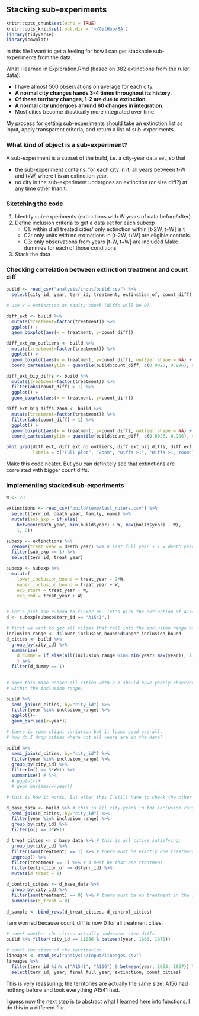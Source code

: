 ## Stacking sub-experiments

```r
knitr::opts_chunk$set(echo = TRUE)
knitr::opts_knit$set(root.dir = '~/GitHub/BA')
library(tidyverse)
library(cowplot)
```

In this file I want to get a feeling for how I can get stackable sub-experiments from the data.

What I learned in Exploration.Rmd (based on 382 extinctions from the ruler data):

- I have almost 500 observations on average for each city.
- **A normal city changes hands 3-4 times throughout its history.**
- **Of these territory changes, 1-2 are due to extinction.**
- **A normal city undergoes around 60 changes in integration.**
- Most cities become drastically more integrated over time.

My process for getting sub-experiments should take an extinction list as input, apply transparent criteria, and return a list of sub-experiments.

### What kind of object is a sub-experiment?

A sub-experiment is a subset of the build, i.e. a city-year data set, so that

- the sub-experiment contains, for each city in it, all years between t-W and t+W, where t is an extinction year.
- no city in the sub-experiment undergoes an extinction (or size diff?) at any time other than t.


### Sketching the code

1. Identify sub-experiments (extinctions with W years of data before/after)
2. Define inclusion criteria to get a data set for each subexp
    - C1: within d all treated cities' only extinction within [t-2W, t+W] is t
    - C2: only units with no extinctions in [t-2W, t+W] are eligible controls
    - C3: only observations from years [t-W, t+W] are included
    Make dummies for each of those conditions
3. Stack the data

### Checking correlation between extinction treatment and count diff

```r
build <- read_csv("analysis/input/build.csv") %>% 
  select(city_id, year, terr_id, treatment, extinction_of, count_diff)

```

```r
# use x = extinction as sanity check (diffs will be 0)

diff_ext <- build %>% 
  mutate(treatment=factor(treatment)) %>% 
  ggplot() + 
  geom_boxplot(aes(x = treatment, y=count_diff)) 

diff_ext_no_outliers <- build %>% 
  mutate(treatment=factor(treatment)) %>% 
  ggplot() + 
  geom_boxplot(aes(x = treatment, y=count_diff), outlier.shape = NA) +
  coord_cartesian(ylim = quantile(build$count_diff, c(0.0026, 0.996), na.rm=TRUE))

diff_ext_big_diffs <- build %>% 
  mutate(treatment=factor(treatment)) %>% 
  filter(abs(count_diff) > 1) %>% 
  ggplot() + 
  geom_boxplot(aes(x = treatment, y=count_diff)) 

diff_ext_big_diffs_zoom <- build %>% 
  mutate(treatment=factor(treatment)) %>% 
  filter(abs(count_diff) > 1) %>% 
  ggplot() + 
  geom_boxplot(aes(x = treatment, y=count_diff), outlier.shape = NA) +
  coord_cartesian(ylim = quantile(build$count_diff, c(0.0026, 0.996), na.rm=TRUE))

plot_grid(diff_ext, diff_ext_no_outliers, diff_ext_big_diffs, diff_ext_big_diffs_zoom,
          labels = c("Full plot", "Zoom", "Diffs >1", "Diffs >1, zoom"))
```

Make this code neater. But you can definitely see that extinctions are correlated with bigger count diffs.

### Implementing stacked sub-experiments

```r
W <- 20
```


```r

extinctions <- read_csv("build/temp/last_rulers.csv") %>% 
  select(terr_id, death_year, family, name) %>% 
  mutate(sub_exp = if_else(
    between(death_year, min(build$year) + W, max(build$year) - W),
    1, 0))

subexp <- extinctions %>% 
  rename(treat_year = death_year) %>% # last full year + 1 = death year = treat year
  filter(sub_exp == 1) %>% 
  select(terr_id, treat_year)

subexp <- subexp %>% 
  mutate(
    lower_inclusion_bound = treat_year - 2*W,
    upper_inclusion_bound = treat_year + W,
    exp_start = treat_year - W,
    exp_end = treat_year + W) 
  
```

```r

# let's pick one subexp to tinker on. let's pick the extinction of A1541.
d <- subexp[subexp$terr_id == "A1541",]

# first we want to get all cities that fall into the inclusion range of d:
inclusion_range <- d$lower_inclusion_bound:d$upper_inclusion_bound
d_cities <- build %>% 
  group_by(city_id) %>% 
  summarise(
    d_dummy = if_else(all(inclusion_range %in% min(year):max(year)), 1, 0)
    ) %>% 
  filter(d_dummy == 1)

  
# does this make sense? all cities with a 1 should have yearly observations
# within the inclusion range.

build %>% 
  semi_join(d_cities, by="city_id") %>% 
  filter(year %in% inclusion_range) %>% 
  ggplot()+
  geom_bar(aes(x=year))

# there is some slight variation but it looks good overall.
# how do I drop cities where not all years are in the data?

build %>% 
  semi_join(d_cities, by="city_id") %>% 
  filter(year %in% inclusion_range) %>% 
  group_by(city_id) %>% 
  filter(n() == 3*W+1) %>% 
  summarise() # %>% 
  # ggplot()+
  # geom_bar(aes(x=year))

# this is how it works. But after this I still have to check the other criteria.
```

```r

d_base_data <- build %>% # this is all city-years in the inclusion range
  semi_join(d_cities, by="city_id") %>% 
  filter(year %in% inclusion_range) %>% 
  group_by(city_id) %>% 
  filter(n() == 3*W+1)

d_treat_cities <- d_base_data %>% # this is all cities satisfying:
  group_by(city_id) %>% 
  filter(sum(treatment) == 1) %>% # there must be exactly one treatment
  ungroup() %>% 
  filter(treatment == 1) %>% # d must be that one treatment
  filter(extinction_of == d$terr_id) %>% 
  mutate(d_treat = 1)

d_control_cities <- d_base_data %>% 
  group_by(city_id) %>% 
  filter(sum(treatment) == 0) %>% # there must be no treatment in the inclusion period
  summarise(d_treat = 0)
  
d_sample <- bind_rows(d_treat_cities, d_control_cities)

```

I am worried because count_diff is now 0 for all treatment cities.

```r
# check whether the cities actually underwent size diffs
build %>% filter(city_id == 11056 & between(year, 1660, 1670))

# check the sizes of the territories
lineages <- read_csv("analysis/input/lineages.csv")
lineages %>% 
  filter(terr_id %in% c("A1541", "A156") & between(year, 1663, 1667)) %>% 
  select(terr_id, year, final_full_year, extinction, count_cities)
```

This is very reassuring; the territories are actually the same size; A156 had nothing before and took everything A1541 had.

I guess now the next step is to abstract what I learned here into functions. I do this in a different file.
